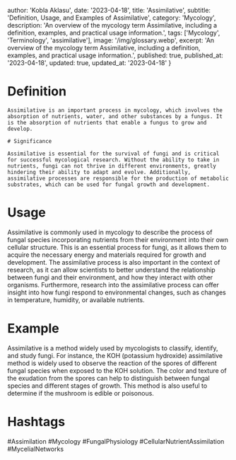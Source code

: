 
  author: 'Kobla Aklasu',
  date: '2023-04-18',
  title: 'Assimilative',
  subtitle: 'Definition, Usage, and Examples of Assimilative',
  category: 'Mycology',
  description: 'An overview of the mycology term Assimilative, including a definition, examples, and practical usage information.',
  tags: ['Mycology', 'Terminology', 'assimilative'],
  image: '/img/glossary.webp',
  excerpt: 'An overview of the mycology term Assimilative, including a definition, examples, and practical usage information.',
  published: true,
  published_at: '2023-04-18',
  updated: true,
  updated_at: '2023-04-18'
}




# Definition
    
    Assimilative is an important process in mycology, which involves the absorption of nutrients, water, and other substances by a fungus. It is the absorption of nutrients that enable a fungus to grow and develop.
    
    # Significance
    
    Assimilative is essential for the survival of fungi and is critical for successful mycological research. Without the ability to take in nutrients, fungi can not thrive in different environments, greatly hindering their ability to adapt and evolve. Additionally, assimilative processes are responsible for the production of metabolic substrates, which can be used for fungal growth and development.

# Usage

Assimilative is commonly used in mycology to describe the process of fungal species incorporating nutrients from their environment into their own cellular structure. This is an essential process for fungi, as it allows them to acquire the necessary energy and materials required for growth and development. The assimilative process is also important in the context of research, as it can allow scientists to better understand the relationship between fungi and their environment, and how they interact with other organisms. Furthermore, research into the assimilative process can offer insight into how fungi respond to environmental changes, such as changes in temperature, humidity, or available nutrients.

# Example

Assimilative is a method widely used by mycologists to classify, identify, and study fungi. For instance, the KOH (potassium hydroxide) assimilative method is widely used to observe the reaction of the spores of different fungal species when exposed to the KOH solution. The color and texture of the exudation from the spores can help to distinguish between fungal species and different stages of growth. This method is also useful to determine if the mushroom is edible or poisonous.

# Hashtags

#Assimilation #Mycology #FungalPhysiology #CellularNutrientAssimilation #MycelialNetworks

